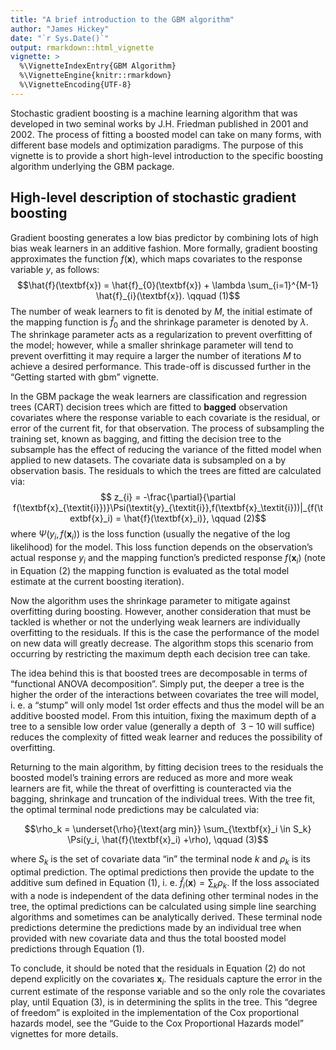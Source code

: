```yaml
---
title: "A brief introduction to the GBM algorithm"
author: "James Hickey"
date: "`r Sys.Date()`"
output: rmarkdown::html_vignette
vignette: >
  %\VignetteIndexEntry{GBM Algorithm}
  %\VignetteEngine{knitr::rmarkdown}
  %\VignetteEncoding{UTF-8}
---
```


Stochastic gradient boosting is a machine learning algorithm that was developed in two seminal works by J.H. Friedman published in 2001 and 2002.  The process of fitting a boosted model can take on many forms,  with different base models and optimization paradigms.  The purpose of this vignette is to provide a short high-level introduction  to the specific boosting algorithm underlying the GBM package.


## High-level description of stochastic gradient boosting
Gradient boosting generates a low bias predictor by combining lots of high bias weak learners in an additive fashion. More formally, gradient boosting approximates the function $f(\textbf{x})$, which maps covariates to the response variable *y*, as follows:
$$\hat{f}(\textbf{x}) = \hat{f}_{0}(\textbf{x}) + \lambda \sum_{i=1}^{M-1} \hat{f}_{i}(\textbf{x}). \qquad (1)$$
The number of weak learners to fit is denoted by $M$, the initial estimate of the mapping function is $\hat{f}_0$ and the shrinkage parameter is denoted by $\lambda$.  The shrinkage parameter acts as a regularization to prevent overfitting of the model; however, while a smaller shrinkage parameter will tend to prevent overfitting it may require a larger the number of iterations $M$ to achieve a desired performance.  This trade-off is discussed further in the "Getting started with gbm" vignette.

In the GBM package the weak learners are classification and regression trees (CART) decision trees which are fitted to **bagged** observation covariates where the response variable to each covariate is the residual, or error of the current fit, for that observation. The process of subsampling the training set, known as bagging, and fitting the decision tree to the subsample has the effect of reducing the variance of the fitted model when applied to new datasets.  The covariate data is subsampled on a by observation basis. The residuals to which the trees are fitted are calculated via:
$$ z_{i} = -\frac{\partial}{\partial f(\textbf{x}_{\textit{i}})}\Psi(\textit{y}_{\textit{i}},f(\textbf{x}_\textit{i}))|_{f(\textbf{x}_i) = \hat{f}(\textbf{x}_i)},   \qquad (2)$$
where $\Psi(y_i, f(\textbf{x}_i))$ is the loss function (usually the negative of the log likelihood) for the model. This loss function depends on the observation's actual response $y_i$ and the mapping function's predicted response $f(\textbf{x}_i)$ (note in Equation (2) the mapping function is evaluated as the total model estimate at the current boosting iteration).

Now the algorithm uses the shrinkage parameter to mitigate against overfitting during boosting. However, another consideration that must be tackled is whether or not the underlying weak learners are individually overfitting to the residuals.  If this is the case the performance of the model on new data will greatly decrease.  The algorithm stops this scenario from occurring by restricting the maximum depth each decision tree can take. 

The idea behind this is that boosted trees are decomposable in terms of "functional ANOVA decomposition". Simply put, the deeper a tree is the higher the order of the interactions between covariates the tree will model, i. e. a "stump" will only model 1st order effects and thus the model will be an additive boosted model.  From this intuition, fixing the maximum depth of a tree to a sensible low order value (generally a depth of $~3-10$ will suffice) reduces the complexity of fitted weak learner and reduces the possibility of overfitting.

Returning to the main algorithm, by fitting decision trees to the residuals the boosted model's training errors are reduced as more and more weak learners are fit, while the threat of overfitting is counteracted via the bagging, shrinkage and truncation of the individual trees. With the tree fit, the optimal terminal node predictions may be calculated via:

$$\rho_k = \underset{\rho}{\text{arg min}} \sum_{\textbf{x}_i \in S_k} \Psi(y_i, \hat{f}(\textbf{x}_i) +\rho),   \qquad (3)$$

where $S_{k}$ is the set of covariate data "in" the terminal node *k* and $\rho_k$ is its optimal prediction.  The optimal predictions then provide the update to the additive sum defined in Equation (1), i. e. $\hat{f}_i(\textbf{x}) = \sum_k \rho_k$.  If the loss associated with a node is independent of the data defining other terminal nodes in the tree, the optimal predictions can be calculated using simple line searching algorithms and sometimes can be analytically derived.  These terminal node predictions determine the predictions made by an individual tree when provided with new covariate data and thus the total boosted model predictions through Equation (1).


To conclude, it should be noted that the residuals in Equation (2) do not depend explicitly on the covariates $\textbf{x}_{i}$.  The residuals capture the error in the current estimate of the response variable and so the only role the covariates play, until Equation (3), is in determining the splits in the tree.  This "degree of freedom" is exploited in the implementation of the Cox proportional hazards model, see the "Guide to the Cox Proportional Hazards model" vignettes for more details.

